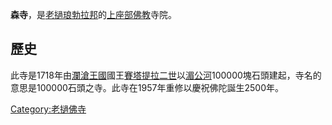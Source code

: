 {{unreferenced|time=2015-03-26T01:07:06+00:00}}
'''森寺'''，是[[老撾|老撾]][[琅勃拉邦|琅勃拉邦]]的[[上座部佛教|上座部佛教]]寺院。

==歷史==
此寺是1718年由[[瀾滄王國|瀾滄王國]]國王[[賽塔提拉二世|賽塔提拉二世]]以[[湄公河|湄公河]]100000塊石頭建起，寺名的意思是100000石頭之寺。此寺在1957年重修以慶祝佛陀誕生2500年。

[[Category:老撾佛寺|Category:老撾佛寺]]